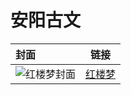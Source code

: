 # 安阳古文

| 封面        | 链接 |
| :------------ | :---------: |
| ![红楼梦封面](/hongLouMeng-cover.jpeg)        |    [红楼梦](/hongLouMeng)    |
